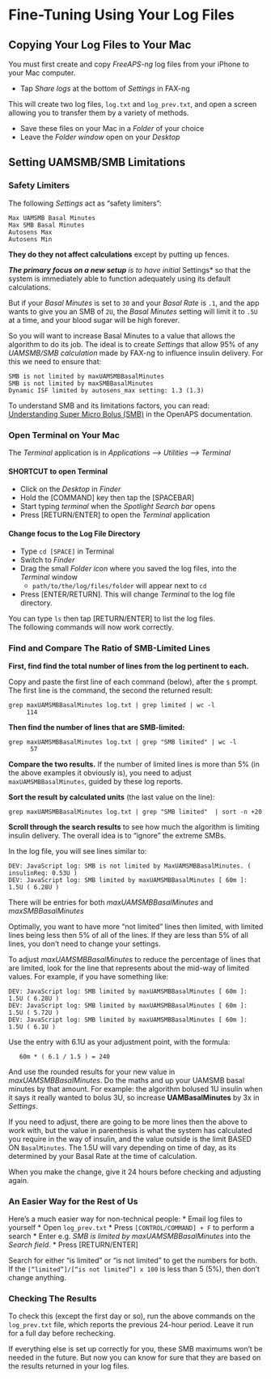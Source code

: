 # Fine-Tuning Using Your Log Files

## Copying Your Log Files to Your Mac
You must first create and copy *‌FreeAPS-ng* log files from your iPhone to your Mac computer.

- Tap *Share logs* at the bottom of *Settings* in FAX-ng

This will create two log files, `log.txt` and `log_prev.txt`, and open a screen allowing you to transfer them by a variety of methods.

- Save these files on your Mac in a *Folder* of your choice
- Leave the *Folder window* open on your *Desktop*

## Setting UAMSMB/SMB Limitations

### Safety Limiters
The following *Settings* act as "safety limiters":

```
Max UAMSMB Basal Minutes
Max SMB Basal Minutes
Autosens Max
Autosens Min
```

**They do they not affect calculations** except by putting up fences. 

***The primary focus on a new setup** is to have initial *Settings* so that the system is immediately able to function adequately using its default calculations.

But if your *Basal Minutes* is set to `30` and your *Basal Rate* is `.1`, and the app wants to give you an SMB of `2U`, the *Basal Minutes* setting will limit it to `.5U` at a time, and your blood sugar will be high forever.

So you will want to increase Basal Minutes to a value that allows the algorithm to do its job. The ideal is to create *Settings* that allow 95% of any *UAMSMB/SMB calculation* made by FAX-ng to influence insulin delivery. For this we need to ensure that:

```
SMB is not limited by maxUAMSMBBasalMinutes
SMB is not limited by maxSMBBasalMinutes
Dynamic ISF limited by autosens_max setting: 1.3 (1.3)
```
To understand SMB and its limitations factors, you can read:  
[Understanding Super Micro Bolus (SMB)](https://openaps.readthedocs.io/en/latest/docs/Customize-Iterate/oref1.html#understanding-super-micro-bolus-smb) in the OpenAPS documentation.

### Open Terminal on Your Mac

The *Terminal* application is in *Applications —> Utilities —> Terminal*

#### **SHORTCUT to open Terminal** 
* Click on the *Desktop* in *Finder*
* Hold the [COMMAND] key then tap the [SPACEBAR]
* Start typing *terminal* when the *Spotlight Search bar* opens
* Press [RETURN/ENTER] to open  the *Terminal* application

#### Change focus to the Log File Directory
* Type ```cd [SPACE]``` in Terminal
* Switch to *Finder*
* Drag the small *Folder icon* where you saved the log files, into the *Terminal* window
  * `path/to/the/log/files/folder` will appear next to `cd`
* Press [ENTER/RETURN]. This will change *Terminal* to the log file directory. 

You can type `ls` then tap [RETURN/ENTER] to list the log files.  
The following commands will now work correctly.

### Find and Compare The Ratio of SMB-Limited Lines

**First, find find the total number of lines from the log pertinent to each.** 

Copy and paste the first line of each command (below), after the `$` prompt. The first line is the command, the second the returned result:

```
grep maxUAMSMBBasalMinutes log.txt | grep limited | wc -l
     114
```

**Then find the number of lines that are SMB-limited:**

```
grep maxUAMSMBBasalMinutes log.txt | grep "SMB limited" | wc -l
      57
```

**Compare the two results.** If the number of limited lines is more than 5% (in the above examples it obviously is), you need to adjust ```maxUAMSMBBasalMinutes```, guided by these log reports.

**Sort the result by calculated units** (the last value on the line):

```
grep maxUAMSMBBasalMinutes log.txt | grep "SMB limited"  | sort -n +20
```

**Scroll through the search results** to see how much the algorithm is limiting insulin delivery. The overall idea is to "ignore" the extreme SMBs.

In the log file, you will see lines similar to:

```
DEV: JavaScript log: SMB is not limited by MaxUAMSMBBasalMinutes. ( insulinReq: 0.53U )
DEV: JavaScript log: SMB limited by maxUAMSMBBasalMinutes [ 60m ]: 1.5U ( 6.28U )
```

There will be entries for both *maxUAMSMBBasalMinutes* and *maxSMBBasalMinutes*

Optimally, you want to have more "not limited" lines then limited, with limited lines being less then 5% of all of the lines. If they are less than 5% of all lines, you don't need to change your settings.

To adjust *maxUAMSMBBasalMinutes* to reduce the percentage of lines that are limited, look for the line that represents about the mid-way of limited values.  For example, if you have something like:

```
DEV: JavaScript log: SMB limited by maxUAMSMBBasalMinutes [ 60m ]: 1.5U ( 6.28U )
DEV: JavaScript log: SMB limited by maxUAMSMBBasalMinutes [ 60m ]: 1.5U ( 5.72U )
DEV: JavaScript log: SMB limited by maxUAMSMBBasalMinutes [ 60m ]: 1.5U ( 6.1U )
```

Use the entry with 6.1U as your adjustment point, with the formula:

```
   60m * ( 6.1 / 1.5 ) = 240
```

And use the rounded results for your new value in *maxUAMSMBBasalMinutes*. Do the maths and up your UAMSMB basal minutes by that amount. For example: the algorithm bolused 1U insulin when it says it really wanted to bolus 3U, so increase **UAMBasalMinutes** by 3x in *Settings*.

If you need to adjust, there are going to be more lines then the above to work with, but the value in parenthesis is what the system has calculated you require in the way of insulin, and the value outside is the limit BASED ON `BasalMinutes`. The 1.5U will vary depending on time of day, as its determined by your Basal Rate at the time of calculation.

When you make the change, give it 24 hours before checking and adjusting again.

### An Easier Way for the Rest of Us
Here’s a much easier way for non-technical people:
* Email log files to yourself
* Open `log_prev.txt`
* Press `[CONTROL/COMMAND] + F` to perform a search
* Enter e.g. *SMB is limited by maxUAMSMBBasalMinutes* into the *Search field*.
* Press [RETURN/ENTER]

Search for either “is limited” or “is not limited” to get the numbers for both. If the ```[“limited”]/[“is not limited”] x 100``` is less than 5 (5%), then don’t change anything.

### Checking The Results
To check this (except the first day or so), run the above commands on the `log_prev.txt` file, which reports the previous 24-hour period. Leave it run for a full day before rechecking.

If everything else is set up correctly for you, these SMB maximums won’t be needed in the future. But now you can know for sure that they are based on the results returned in your log files.
